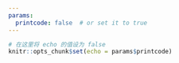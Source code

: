 ```yaml
---
params:
  printcode: false  # or set it to true
---
```


```r
# 在这里将 echo 的值设为 false
knitr::opts_chunk$set(echo = params$printcode)
```